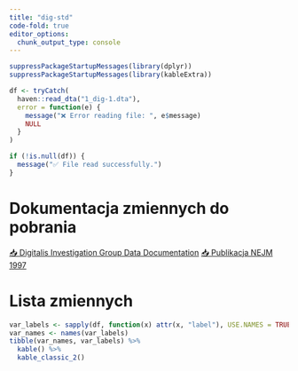 ```yaml
---
title: "dig-std"
code-fold: true
editor_options: 
  chunk_output_type: console
---
```


```r
suppressPackageStartupMessages(library(dplyr))
suppressPackageStartupMessages(library(kableExtra))

df <- tryCatch(
  haven::read_dta("1_dig-1.dta"),
  error = function(e) {
    message("❌ Error reading file: ", e$message)
    NULL
  }
)

if (!is.null(df)) {
  message("✅ File read successfully.")
}
```

# Dokumentacja zmiennych do pobrania

:::{.btn-group}
[📥 Digitalis Investigation Group Data Documentation](2_DIG Documentation-1.pdf){.btn .btn-primary}
[📥 Publikacja NEJM 1997](3_NEJM_Effect of Digoxin_Feb1997-1.pdf){.btn .btn-primary}
:::

# Lista zmiennych {#section-id .collapse}

```r
var_labels <- sapply(df, function(x) attr(x, "label"), USE.NAMES = TRUE)
var_names <- names(var_labels)
tibble(var_names, var_labels) %>% 
  kable() %>% 
  kable_classic_2()
```
